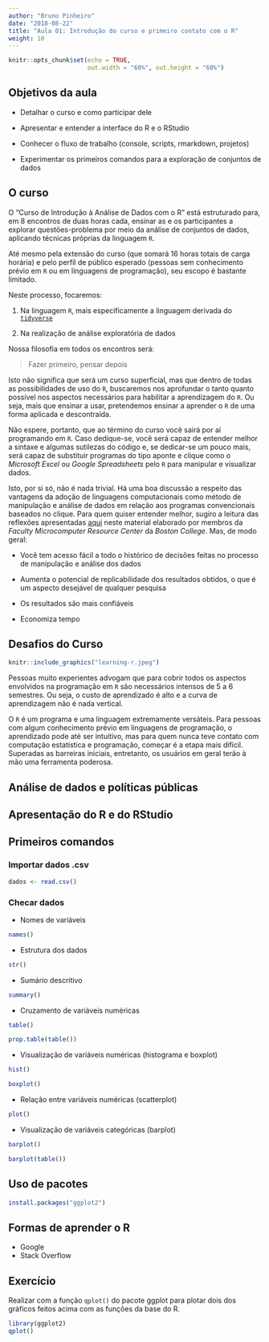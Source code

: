 ```yaml
---
author: "Bruno Pinheiro"
date: "2018-08-22"
title: "Aula 01: Introdução do curso e primeiro contato com o R"
weight: 10
---
```


```r
knitr::opts_chunk$set(echo = TRUE,
                      out.width = "60%", out.height = "60%")
```

## Objetivos da aula

* Detalhar o curso e como participar dele

* Apresentar e entender a interface do R e o RStudio

* Conhecer o fluxo de trabalho (console, scripts, rmarkdown, projetos)

* Experimentar os primeiros comandos para a exploração de conjuntos de dados

## O curso

O "Curso de Introdução à Análise de Dados com o R" está estruturado para, em 8 encontros de duas horas cada, ensinar as e os participantes a explorar questões-problema por meio da análise de conjuntos de dados, aplicando técnicas próprias da linguagem `R`.

Até mesmo pela extensão do curso (que somará 16 horas totais de carga horária) e pelo perfil de público esperado (pessoas sem conhecimento prévio em `R` ou em linguagens de programação), seu escopo é bastante limitado. 

Neste processo, focaremos:

1. Na linguagem `R`, mais especificamente a linguagem derivada do [`tidyverse`](https://dplyr.tidyverse.org/)

2. Na realização de análise exploratória de dados

Nossa filosofia em todos os encontros será:

> Fazer primeiro, pensar depois

Isto não significa que será um curso superficial, mas que dentro de todas as possibilidades de uso do `R`, buscaremos nos aprofundar o tanto quanto possível nos aspectos necessários para habilitar a aprendizagem do `R`. Ou seja, mais que ensinar a usar, pretendemos ensinar a aprender o `R` de uma forma aplicada e descontraída.

Não espere, portanto, que ao término do curso você sairá por aí programando em `R`. Caso dedique-se, você será capaz de entender melhor a sintaxe e algumas sutilezas do código e, se dedicar-se um pouco mais, será capaz de substituir programas do tipo aponte e clique como o *Microsoft Excel* ou *Google Spreadsheets* pelo `R` para manipular e visualizar dados.

Isto, por si só, não é nada trivial. Há uma boa discussão a respeito das vantagens da adoção de linguagens computacionais como método de manipulação e análise de dados em relação aos programas convencionais baseados no clique. Para quem quiser entender melhor, sugiro a leitura das reflexões apresentadas [aqui](http://fmwww.bc.edu/GStat/docs/pointclick.html) neste material elaborado por membros da *Faculty Microcomputer Resource Center* da *Boston College*. Mas, de modo geral:

* Você tem acesso fácil a todo o histórico de decisões feitas no processo de manipulação e análise dos dados

* Aumenta o potencial de replicabilidade dos resultados obtidos, o que é um aspecto desejável de qualquer pesquisa

* Os resultados são mais confiáveis

* Economiza tempo

## Desafios do Curso

```r
knitr::include_graphics("learning-r.jpeg")
```

Pessoas muito experientes advogam que para cobrir todos os aspectos envolvidos na programação em `R` são necessários intensos de 5 a 6 semestres. Ou seja, o custo de aprendizado é alto e a curva de aprendizagem não é nada vertical.

O `R` é um programa e uma linguagem extremamente versáteis. Para pessoas com algum conhecimento prévio em linguagens de programação, o aprendizado pode até ser intuitivo, mas para quem nunca teve contato com computação estatística e programação, começar é a etapa mais difícil. Superadas as barreiras iniciais, entretanto, os usuários em geral terão à mão uma ferramenta poderosa.

## Análise de dados e políticas públicas

## Apresentação do R e do RStudio

## Primeiros comandos

### Importar dados .csv

```r
dados <- read.csv()
```

### Checar dados

* Nomes de variáveis

```r
names()
```

* Estrutura dos dados

```r
str()
```

* Sumário descritivo

```r
summary()
```

* Cruzamento de variáveis numéricas

```r
table()
```

```r
prop.table(table())
```

* Visualização de variáveis numéricas (histograma e boxplot)

```r
hist()
```

```r
boxplot()
```

* Relação entre variáveis numéricas (scatterplot)

```r
plot()
```

* Visualização de variáveis categóricas (barplot)

```r
barplot()
```

```r
barplot(table())
```

## Uso de pacotes

```r
install.packages("ggplot2")
```

## Formas de aprender o R

* Google
* Stack Overflow

## Exercício

Realizar com a função `qplot()` do pacote ggplot para plotar dois dos gráficos feitos acima com as funções da base do R.

```r
library(ggplot2)
qplot()
```


